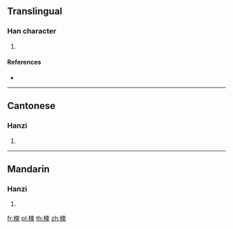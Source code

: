 {{character info/new}}
==Translingual==

===Han character===
{{Han char|rn=75|rad=木|as=07|sn=11|four=45996|canj=DDL|ids=⿰木束}}

# {{defn|Han|sort=木07}}

====References====
* {{Han ref|kx=0527.240|dkj=14824|dj=0916.170|hdz=21211.010|uh=6880|ud=26752|bh=D5C7|bd=54727}}

----

==Cantonese==

===Hanzi===
{{yue-hanzi|jyut=[[saak3]]|y=saak3}}

# {{defn|lang=yue|sort=木07}}

----

==Mandarin==

===Hanzi===
{{cmn-hanzi|pin=[[sù]] ([[su4]])|wg=su<sup>4</sup>}}

# {{defn|lang=cmn|sort=木07}}

[[fr:梀]]
[[pl:梀]]
[[th:梀]]
[[zh:梀]]